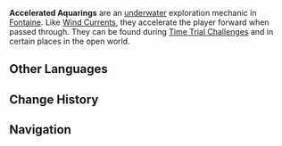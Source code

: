 {{Terminology Infobox
|image        = Accelerated Aquaring.png
|type         = Exploration
|region       = Fontaine
}}
'''Accelerated Aquarings''' are an [[underwater]] exploration mechanic in [[Fontaine]]. Like [[Wind Current]]s, they accelerate the player forward when passed through. They can be found during [[Time Trial Challenge]]s and in certain places in the open world.

==Other Languages==
{{Other Languages
|en      = Accelerated Aquaring
|zhs     = 快速水环
|zhs_rm  = Kuàisù Shuǐhuán
|zht     = 快速水環
|zht_rm  = Kuàisù Shuǐhuán
|zh_tl   = High-Speed Water Ring
|ja      = スピード水輪
|ja_rm   = Supiido Suirin{{Assumed}}
|ja_tl   = 
|ko      = 물<->의 신속 고리
|ko_tl   = Rapid Ring of Water
|es      = Acuanillo sónico
|es_tl   = Sonic Aquaring
|fr      = Anneau d'eau 
|fr_tl   = Water Ring
|ru      = Скоростной аквакольцо
|ru_tl   = High-Speed Aquaring
|th      = วงวารี
|th_rm   = 
|th_tl   = 
|vi      = Vòng Nước Tăng Tốc
|vi_tl   = 
|de      = Wasserring
|de_tl   = Water Ring
|id      = Accelerated Aquaring
|pt      = Anel de Água
|pt_tl   = 
|tr      = Hızlandırılmış Su Halkası
|tr_tl   = Accelerated Water Ring
|it      = Acquanello accelerante
|it_tl   = Accelerated Aquaring
|it_note = {{w|Portmanteau}} of {{it|Acqua|Water}} and {{it|Anello|Ring}}
}}

==Change History==
{{Change History|4.0}}

==Navigation==
{{Exploration Navbox|Fontaine}}